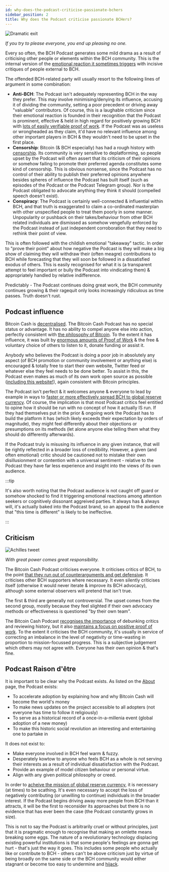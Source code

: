 ```yaml
---
id: why-does-the-podcast-criticise-passionate-bchers
sidebar_position: 2
title: Why does the Podcast criticise passionate BCHers?
---
```



<img src={dramaticExitUrl} alt="Dramatic exit" />

_If you try to please everyone, you end up pleasing no one._

Every so often, the BCH Podcast generates some mild drama as a result of criticising other people or elements within the BCH community. This is the internal version of the [emotional reaction it sometimes triggers](/faqs/BCH-vs-BTC/cant-bch-just-get-over-it) with incisive critiques of people external to BCH.

The offended BCH-related party will usually resort to the following lines of argument in some combination:

- **Anti-BCH**: The Podcast isn't adequately representing BCH in the way they prefer. This may involve minimising/denying its influence, accusing it of dividing the community, setting a poor precedent or driving away "valuable" contributors. Of course, this is a laughable criticism since their emotional reaction is founded in their recognition that the Podcast is prominent, effective & held in high regard for positively growing BCH with [lots of easily verifiable proof of work](/proof-of-work). If the Podcast was as useless or wrongheaded as they claim, it'd have no relevant influence among other important players in BCH & they wouldn't need to be upset in the first place.
- **Censorship**: Bitcoin (& BCH especially) has had a rough history with [censorship](/faqs/BCH-vs-BTC/why-is-there-so-much-censorship-in-btc). Its community is very sensitive to deplatforming, so people upset by the Podcast will often assert that its criticism of their opinions or somehow failing to promote their preferred agenda constitutes some kind of censorship. This is obvious nonsense, since the Podcast has no control of their ability to publish their preferred opinions anywhere besides spheres of influence the Podcast has built itself (such as episodes of the Podcast or the Podcast Telegram group). Nor is the Podcast obligated to advocate anything they think it should (compelled speech doesn't exist).
- **Conspiracy**: The Podcast is certainly well-connected & influential within BCH, and that truth is exaggerated to claim a co-ordinated masterplan with other unspecified people to treat them poorly in some manner. Unpopularity or pushback on their takes/behaviour from other BCH related individuals are dismissed as somehow vengefully enforced by the Podcast instead of just independent corroboration that they need to rethink their point of view.

This is often followed with the childish emotional "takeaway" tactic. In order to "prove their point" about how negative the Podcast is they will make a big show of claiming they will withdraw their (often meagre) contributions to BCH while forecasting that they will soon be followed in a dissatisfied exodus of others. This is easily recognised for what it is (a transparent attempt to feel important or bully the Podcast into vindicating them) & appropriately handled by relative indifference.

Predictably - The Podcast continues doing great work, the BCH community continues growing & their ragequit only looks increasingly ridiculous as time passes. Truth doesn't rust.

## Podcast influence

Bitcoin Cash is [decentralised](/faqs/Decentralisation/is-bitcoin-cash-decentralised). The Bitcoin Cash Podcast has no special status or advantage. It has no ability to compel anyone else into action, perfectly consistent with [the philosophy of Bitcoin](/start#episode-3-of-10-philosophy). To the extent it has influence, it was built by [enormous amounts of Proof of Work](/proof-of-work) & the free & voluntary choice of others to listen to it, donate funding or assist it.

Anybody who believes the Podcast is doing a poor job in absolutely any aspect (of BCH promotion or community involvement or anything else) is encouraged & totally free to start their own website, Twitter feed or whatever else they feel needs to be done better. To assist in this, the Podcast even makes as much of its own work open source as possible ([including this website!](/code#this-website)), again consistent with Bitcoin principles.

The Podcast isn't perfect & it welcomes anyone & everyone to lead by example in ways to [faster or more effectively spread BCH to global reserve currency](/faqs/Global-Reserve-Currency/what-do-you-mean-global-reserve-currency). Of course, the implication is that most Podcast critics feel entitled to opine how it should be run with no concept of how it actually IS run. If they had themselves put in the prior & ongoing work the Podcast has to build the platform it has (which likely exceeds their expectation by orders of magnitude), they might feel differently about their objections or presumptions on its methods (let alone anyone else telling them what they should do differently afterwards).

If the Podcast truly is misusing its influence in any given instance, that will be rightly reflected in a broader loss of credibility. However, a given (and often emotional) critic should be cautioned not to mistake their own disillusionment or contention with a universal sentiment - relative to the Podcast they have far less experience and insight into the views of its own audience. 

:::tip

It's also worth noting that the Podcast audience is not caught off guard or somehow shocked to find it triggering emotional reactions among attention seekers or cognitively dissonant aggreived parties. It always has & always will, it's actually baked into the Podcast brand, so an appeal to the audience that "this time is different" is likely to be ineffective.

:::

## Criticism

<img src={achillesUrl} alt="Achilles tweet" />

_With great power comes great responsibility._

The Bitcoin Cash Podcast criticises everyone. It criticises critics of BCH, to the point [that they run out of counterarguments and get defensive](/faqs/BCH-vs-BTC/cant-bch-just-get-over-it). It criticises other BCH supporters where necessary. It even silently criticises itself (otherwise it would never iterate & improve its BCH advocacy), although some external observers will pretend that isn't true.

The first & third are generally not controversial. The upset comes from the second group, mostly because they feel slighted if their own advocacy methods or effectiveness is questioned "by their own team".

The Bitcoin Cash Podcast [recognises the importance](faqs/BCH-vs-BTC/cant-bch-just-get-over-it) of debunking critics and reviewing history, but it also [maintains a focus on positive proof of work](/faqs/BCH-vs-BTC/cant-bch-just-get-over-it#the-bitcoin-cash-podcast). To the extent it criticises the BCH community, it's usually in service of correcting an imbalance in the level of negativity or time-wasting in proportion to mission-focussed progress. This is a subjective judgement which others may not agree with. Everyone has their own opinion & that's fine.

## Podcast Raison d'être

It is important to be clear why the Podcast exists. As listed on the [About](https://bitcoincashpodcast.com/about) page, the Podcast exists:

- To accelerate adoption by explaining how and why Bitcoin Cash will become the world's money
- To make news updates on the project accessible to all adopters (not everyone has time to follow it religiously)
- To serve as a historical record of a once-in-a-millenia event (global adoption of a new money)
- To make this historic social revolution an interesting and entertaining one to partake in

It does not exist to:

- Make everyone involved in BCH feel warm & fuzzy.
- Desperately kowtow to anyone who feels BCH as a whole is not serving their interests as a result of individual dissatisfaction with the Podcast.
- Provide an example of model citizen behaviour or personal virtue.
- Align with any given political philosophy or creed.

In order to [acheive the mission of global reserve currency](/faqs/Global-Reserve-Currency/what-do-you-mean-global-reserve-currency), it is necessary (at times) to be scathing. It's even necessary to accept the loss of negatively contributing (or unwilling to continue) individuals in the broader interest. If the Podcast begins driving away more people from BCH than it attracts, it will be the first to reconsider its approaches but there is no evidence that has ever been the case (the Podcast constantly grows in size).

This is not to say the Podcast is arbitrarily cruel or without principles, just that it is pragmatic enough to recognise that making an omlette means breaking some eggs. The nature of a revolutionary technology displacing existing powerful institutions is that some people's feelings are gonna get hurt - that's just the way it goes. This includes some people who actually like or contribute to BCH - others can't be above criticism just by virtue of being broadly on the same side or the BCH community would either stagnant or become too easy to undermine and [hijack](/faqs/Media/what-about-roger-vers-book-hijacking-bitcoin).
